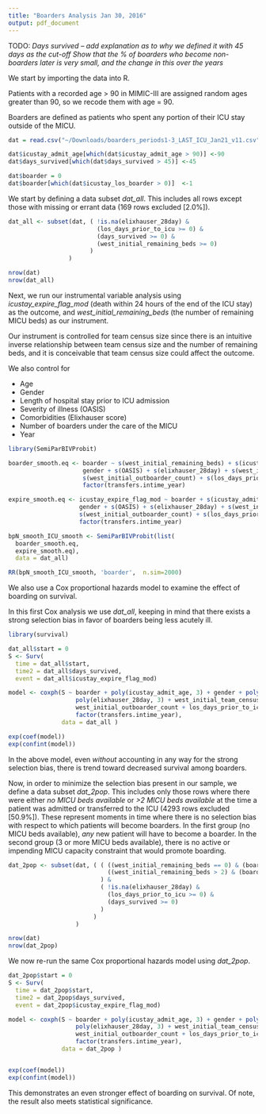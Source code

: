 ```yaml
---
title: "Boarders Analysis Jan 30, 2016"
output: pdf_document
---
```


TODO:
*Days survived -- add explanation as to why we defined it with 45 days as the cut-off*
*Show that the % of boarders who become non-boarders later is very small, and the change in this over the years*

We start by importing the data into R.

Patients with a recorded age > 90 in MIMIC-III are assigned random ages greater than 90, so we recode them with age = 90.

Boarders are defined as patients who spent any portion of their ICU stay outside of the MICU.

```r
dat = read.csv("~/Downloads/boarders_periods1-3_LAST_ICU_Jan21_v11.csv", header = TRUE)

dat$icustay_admit_age[which(dat$icustay_admit_age > 90)] <-90
dat$days_survived[which(dat$days_survived > 45)] <-45

dat$boarder = 0
dat$boarder[which(dat$icustay_los_boarder > 0)]  <-1

```

We start by defining a data subset *dat_all*. This includes all rows except those with missing or errant data (169 rows excluded [2.0%]).

```r

dat_all <- subset(dat, ( !is.na(elixhauser_28day) & 
                         (los_days_prior_to_icu >= 0) & 
                         (days_survived >= 0) &
                         (west_initial_remaining_beds >= 0) 
                       )
                 )

nrow(dat)
nrow(dat_all)

```

Next, we run our instrumental variable analysis using *icustay_expire_flag_mod* (death within 24 hours of the end of the ICU stay) as the outcome, and *west_initial_remaining_beds* (the number of remaining MICU beds) as our instrument. 

Our instrument is controlled for team census size since there is an intuitive inverse relationship between team census size and the number of remaining beds, and it is conceivable that team census size could affect the outcome.

We also control for

* Age
* Gender
* Length of hospital stay prior to ICU admission
* Severity of illness (OASIS)
* Comorbidities (Elixhauser score)
* Number of boarders under the care of the MICU
* Year

```r

library(SemiParBIVProbit)

boarder_smooth.eq <- boarder ~ s(west_initial_remaining_beds) + s(icustay_admit_age) + 
                     gender + s(OASIS) + s(elixhauser_28day) + s(west_initial_team_census) + 
                     s(west_initial_outboarder_count) + s(los_days_prior_to_icu) + 
                     factor(transfers.intime_year)

expire_smooth.eq <- icustay_expire_flag_mod ~ boarder + s(icustay_admit_age) + 
                    gender + s(OASIS) + s(elixhauser_28day) + s(west_initial_team_census) + 
                    s(west_initial_outboarder_count) + s(los_days_prior_to_icu) + 
                    factor(transfers.intime_year)

bpN_smooth_ICU_smooth <- SemiParBIVProbit(list(
  boarder_smooth.eq, 
  expire_smooth.eq),
  data = dat_all)

RR(bpN_smooth_ICU_smooth, 'boarder',  n.sim=2000)

```

We also use a Cox proportional hazards model to examine the effect of boarding on survival.

In this first Cox analysis we use *dat_all*, keeping in mind that there exists a strong selection bias in favor of boarders being less acutely ill.

```r

library(survival)

dat_all$start = 0
S <- Surv(
  time = dat_all$start, 
  time2 = dat_all$days_survived, 
  event = dat_all$icustay_expire_flag_mod)

model <- coxph(S ~ boarder + poly(icustay_admit_age, 3) + gender + poly(OASIS, 3) +
                   poly(elixhauser_28day, 3) + west_initial_team_census + 
                   west_initial_outboarder_count + los_days_prior_to_icu + 
                   factor(transfers.intime_year), 
               data = dat_all )

exp(coef(model))
exp(confint(model))

```

In the above model, even *without* accounting in any way for the strong selection bias, there is trend toward decreased survival among boarders.

Now, in order to minimize the selection bias present in our sample, we define a data subset *dat_2pop*. This includes only those rows where there were either *no MICU beds available* or *>2 MICU beds available* at the time a patient was admitted or transferred to the ICU (4293 rows excluded [50.9%]). These represent moments in time where there is no selection bias with respect to which patients will become boarders. In the first group (no MICU beds available), *any* new patient will have to become a boarder. In the second group (3 or more MICU beds available), there is no active or impending MICU capacity constraint that would promote boarding.

```r

dat_2pop <- subset(dat, ( ( ((west_initial_remaining_beds == 0) & (boarder == 1)) | 
                            ((west_initial_remaining_beds > 2) & (boarder == 0)) 
                          ) & 
                          ( !is.na(elixhauser_28day) &
                            (los_days_prior_to_icu >= 0) & 
                            (days_survived >= 0) 
                          ) 
                        )
                   )

nrow(dat)
nrow(dat_2pop)

```

We now re-run the same Cox proportional hazards model using *dat_2pop*.

```r

dat_2pop$start = 0
S <- Surv(
  time = dat_2pop$start, 
  time2 = dat_2pop$days_survived, 
  event = dat_2pop$icustay_expire_flag_mod)

model <- coxph(S ~ boarder + poly(icustay_admit_age, 3) + gender + poly(OASIS, 3) +
                   poly(elixhauser_28day, 3) + west_initial_team_census + 
                   west_initial_outboarder_count + los_days_prior_to_icu + 
                   factor(transfers.intime_year), 
               data = dat_2pop )


exp(coef(model))
exp(confint(model))

```

This demonstrates an even stronger effect of boarding on survival. Of note, the result also meets statistical significance.

